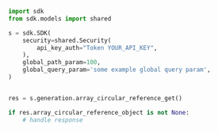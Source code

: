 ```python showLineNumbers copy filename="Array Circular Reference Get usage example"
import sdk
from sdk.models import shared

s = sdk.SDK(
    security=shared.Security(
        api_key_auth="Token YOUR_API_KEY",
    ),
    global_path_param=100,
    global_query_param='some example global query param',
)


res = s.generation.array_circular_reference_get()

if res.array_circular_reference_object is not None:
    # handle response
```
